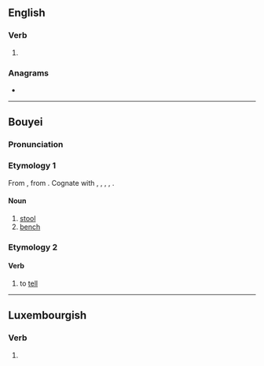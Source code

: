 {{also|dāngs}}
==English==

===Verb===
{{head|en|verb form}}

# {{en-third-person singular of|dang}}

===Anagrams===
* {{anagrams|en|a=adgns|gdnas}}

----

==Bouyei==

===Pronunciation===
{{pcc-pron}}

===Etymology 1===
From {{inh|pcc|tai-pro|*taŋᴮ||stool}}, from {{der|pcc|ltc|-}} {{ltc-l|凳|stool, chair}}. Cognate with {{cog|th|ตั่ง}}, {{cog|lo|ຕັ່ງ}}, {{cog|shn|တင်ႇ}}, {{cog|aho|𑜄𑜂𑜫}}, {{cog|za|daengq}}.

====Noun====
{{head|pcc|noun}}

# [[stool]]
# [[bench]]

===Etymology 2===

====Verb====
{{head|pcc|verb}}

# to [[tell]]

----

==Luxembourgish==

===Verb===
{{head|lb|verb form}}

# {{inflection of|lb|dangen||2|s|pres|ind}}